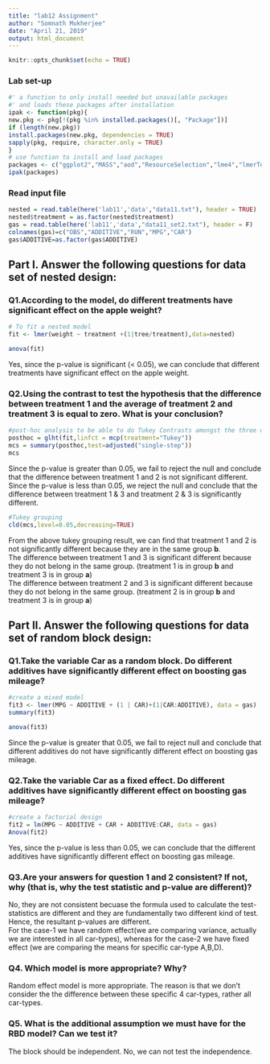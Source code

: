 ```yaml
---
title: "lab12 Assignment"
author: "Somnath Mukherjee"
date: "April 21, 2019"
output: html_document
---
```


```r
knitr::opts_chunk$set(echo = TRUE)
```


###  Lab set-up 
```r
#' a function to only install needed but unavailable packages
#' and loads these packages after installation
ipak <- function(pkg){
new.pkg <- pkg[!(pkg %in% installed.packages()[, "Package"])]
if (length(new.pkg))
install.packages(new.pkg, dependencies = TRUE)
sapply(pkg, require, character.only = TRUE)
}
# use function to install and load packages
packages <- c("ggplot2","MASS","aod","ResourceSelection","lme4","lmerTest","multcomp","gmodels","car","lsmeans","here")
ipak(packages)
```

### Read input file
```r
nested = read.table(here('lab11','data',"data11.txt"), header = TRUE)
nested$treatment = as.factor(nested$treatment)
gas = read.table(here('lab11','data',"data11_set2.txt"), header = F)
colnames(gas)=c("OBS","ADDITIVE","RUN","MPG","CAR")
gas$ADDITIVE=as.factor(gas$ADDITIVE)

```

## Part I. Answer the following questions for data set of nested design:  
### Q1.According to the model, do different treatments have significant effect on the apple weight?     

```r
# To fit a nested model
fit <- lmer(weight ~ treatment +(1|tree/treatment),data=nested)
```


```r
anova(fit)
```
  
Yes, since the p-value is significant (< 0.05), we can conclude that different treatments have significant effect on the apple weight.    


### Q2.Using the contrast to test the hypothesis that the difference between treatment 1 and the average of treatment 2 and treatment 3 is equal to zero. What is your conclusion?   
```r
#post-hoc analysis to be able to do Tukey Contrasts amongst the three different treatments:
posthoc = glht(fit,linfct = mcp(treatment="Tukey"))
mcs = summary(posthoc,test=adjusted("single-step"))
mcs
```

Since the p-value is greater than 0.05, we fail to reject the null and conclude that the difference between treatment 1 and 2 is not significant different.  
Since the p-value is less than 0.05, we reject the null and conclude that the difference between treatment 1 & 3 and treatment 2 & 3 is significantly different.    

```r
#Tukey grouping
cld(mcs,level=0.05,decreasing=TRUE)
```

From the above tukey grouping result, we can find that treatment 1 and 2 is not significantly different because they are in the same group **b**.  
The difference between treatment 1 and 3 is significant different because they do not belong in the same group. (treatment 1 is in group **b** and treatment 3 is in group **a**)  
The difference between treatment 2 and 3 is significant different because they do not belong in the same group. (treatment 2 is in group **b** and treatment 3 is in group **a**)  


## Part II. Answer the following questions for data set of random block design:  
### Q1.Take the variable Car as a random block. Do different additives have significantly different effect on boosting gas mileage?      


```r
#create a mixed model
fit3 <- lmer(MPG ~ ADDITIVE + (1 | CAR)+(1|CAR:ADDITIVE), data = gas)
summary(fit3)
```


```r
anova(fit3)
```

Since the p-value is greater that 0.05, we fail to reject null and conclude that different additives do not have significantly different effect on boosting gas mileage.    

### Q2.Take the variable Car as a fixed effect. Do different additives have significantly different effect on boosting gas mileage?      
   

```r
#create a factorial design
fit2 = lm(MPG ~ ADDITIVE + CAR + ADDITIVE:CAR, data = gas)
Anova(fit2)
```

Yes, since the p-value is less than 0.05, we can conclude that the different additives have significantly different effect on boosting gas mileage.  

### Q3.Are your answers for question 1 and 2 consistent? If not, why (that is, why the test statistic and p-value are different)?  
No, they are not consistent becuase the formula used to calculate the test-statistics are different and they are fundamentally two different kind of test. Hence, the resultant p-values are different.      
For the case-1 we have random effect(we are comparing variance, actually we are interested in all car-types), whereas for the case-2 we have fixed effect (we are comparing the means for specific car-type A,B,D).  

### Q4. Which model is more appropriate? Why?
Random effect model is more appropriate. The reason is that we don’t consider the the difference between these specific 4 car-types, rather all car-types.      

### Q5. What is the additional assumption we must have for the RBD model? Can we test it?  
The block should be independent. No, we can not test the independence.    
